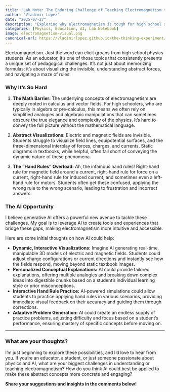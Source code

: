 ```yaml
---
title: "Lab Note: The Enduring Challenge of Teaching Electromagnetism to High Schoolers"
author: "Vladimir Lopez"
date: "2025-07-27"
description: "Exploring why electromagnetism is tough for high school students (complex math, abstract visuals, hand rules) and how AI might offer solutions."
categories: [Physics, Education, AI, Lab Notebook]
image: electromagnetism-visual.png
canonical-url: https://vladimirlopez.github.io/the-thinking-experiment/posts/lab-notebook/2025-07-20-electromagnetism-challenge/
---
```


Electromagnetism. Just the word can elicit groans from high school physics students. As an educator, it’s one of those topics that consistently presents a unique set of pedagogical challenges. It’s not just about memorizing formulas; it’s about visualizing the invisible, understanding abstract forces, and navigating a maze of rules.

### Why It's So Hard

1.  **The Math Barrier:** The underlying concepts of electromagnetism are deeply rooted in calculus and vector fields. For high schoolers, who are typically in algebra or pre-calculus, this means we often rely on simplified analogies and algebraic manipulations that can sometimes obscure the true elegance and complexity of the physics. It’s hard to convey the full picture without the mathematical language.

2.  **Abstract Visualizations:** Electric and magnetic fields are invisible. Students struggle to visualize field lines, equipotential surfaces, and the three-dimensional interplay of forces, charges, and currents. Static diagrams in textbooks, while helpful, often fall short of conveying the dynamic nature of these phenomena.

3.  **The "Hand Rules" Overload:** Ah, the infamous hand rules! Right-hand rule for magnetic field around a current, right-hand rule for force on a current, right-hand rule for induced current, and sometimes even a left-hand rule for motors. Students often get these confused, applying the wrong rule to the wrong scenario, leading to frustration and incorrect answers.

### The AI Opportunity

I believe generative AI offers a powerful new avenue to tackle these challenges. My goal is to leverage AI to create tools and experiences that bridge these gaps, making electromagnetism more intuitive and accessible.

Here are some initial thoughts on how AI could help:

*   **Dynamic, Interactive Visualizations:** Imagine AI generating real-time, manipulable 3D models of electric and magnetic fields. Students could adjust charge configurations or current directions and instantly see how the fields respond, moving beyond static textbook images.
*   **Personalized Conceptual Explanations:** AI could provide tailored explanations, offering multiple analogies and breaking down complex ideas into digestible chunks based on a student's individual learning style or prior misconceptions.
*   **Interactive Hand Rule Practice:** AI-powered simulations could allow students to practice applying hand rules in various scenarios, providing immediate visual feedback on their accuracy and guiding them through corrections.
*   **Adaptive Problem Generation:** AI could create an endless supply of practice problems, adjusting difficulty and focus based on a student's performance, ensuring mastery of specific concepts before moving on.

---

### What are your thoughts?

I'm just beginning to explore these possibilities, and I'd love to hear from you. If you're an educator, a student, or just someone passionate about physics and AI, what are your biggest challenges in understanding or teaching electromagnetism? How do you think AI could best be applied to make these abstract concepts more concrete and engaging?

**Share your suggestions and insights in the comments below!**
